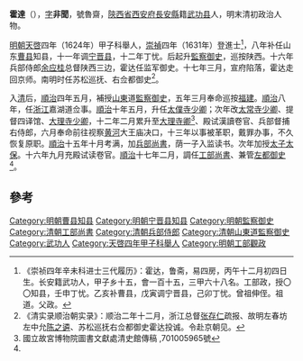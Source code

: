 '''霍達'''（{{bd|？||1661年}}），[[表字|字]]'''非聞'''，號魯齋，[[陝西省|陝西省]][[西安府|西安府]][[長安縣|長安縣]]籍[[武功县|武功县]]人，明末清初政治人物。

[[明朝|明朝]][[天啓|天啓]]四年（1624年）甲子科舉人，[[崇禎|崇禎]]四年（1631年）登進士<ref>《崇祯四年辛未科进士三代履历》：霍达，鲁斋，易四房，丙午十二月初四日生。长安籍武功人，甲子乡十五，會一百十五，三甲六十八名。工部政，授〇〇知县，壬申丁忧。乙亥补曹县，戊寅调宁晋县，己卯丁忧。曾祖伸侄。祖道。父政。</ref>，八年补任山东[[曹县|曹县]]知县，十一年调[[宁晋县|宁晋县]]，十二年丁忧。后起升[[監察御史|監察御史]]，巡按陕西。十六年兵部侍郎[[余应桂|余应桂]]总督陕西三边，霍达任监军御史。十七年三月，宣府陷落，霍达走回京师。南明时任苏松巡抚、右佥都御史<ref>《清实录顺治朝实录》：顺治二年十二月，浙江总督[[张存仁|张存仁]]疏报、故明左春坊左中允[[陈之遴|陈之遴]]、苏松巡抚右佥都御史霍达投诚。令赴京朝见。</ref>。

入[[清|清]]后，[[順治|順治]]四年五月，補授[[山東|山東]]道[[監察御史|監察御史]]，五年三月奉命巡按[[福建|福建]]。[[順治|順治]]八年，任[[浙江|浙江]]嘉湖道佥事。[[順治|順治]]十年五月，升任[[太僕寺|太僕寺]][[少卿|少卿]]；次年改[[太常寺|太常寺]][[少卿|少卿]]、提督四译馆、[[大理寺|大理寺]][[少卿|少卿]]，十二年二月累升至[[大理寺卿|大理寺卿]]<ref name="#1">國立故宮博物院圖書文獻處清史館傳稿 ,701005965號</ref>、殿试漢讀卷官、兵部督捕右侍郎，六月奉命前往视察[[黄河|黄河]]大王庙决口，十三年以事被革职，戴罪办事，不久恢复原职。[[順治|順治]]十五年十月考满，加[[兵部尚書|兵部尚書]]，荫一子入监读书。次年加授[[太子太保|太子太保]]。十六年九月充殿试读卷官。[[順治|順治]]十七年二月，調任[[工部尚書|工部尚書]]、兼管[[左都御史|左都御史]]<ref name="#1"/>。

==參考==
{{reflist}}
{{清朝人物小作品}}
{{崇禎四年辛未科殿試金榜}}
{{DEFAULTSORT:Huo}}
[[Category:明朝曹县知县|Category:明朝曹县知县]]
[[Category:明朝宁晋县知县|Category:明朝宁晋县知县]]
[[Category:明朝監察御史|Category:明朝監察御史]]
[[Category:清朝工部尚書|Category:清朝工部尚書]]
[[Category:清朝兵部侍郎|Category:清朝兵部侍郎]]
[[Category:清朝山東道監察御史|Category:清朝山東道監察御史]]
[[Category:武功人|Category:武功人]]
[[Category:天啓四年甲子科舉人|Category:天啓四年甲子科舉人]]
[[Category:明朝工部觀政|Category:明朝工部觀政]]